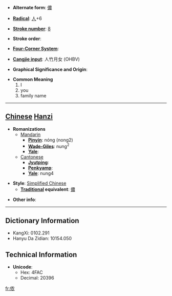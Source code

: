 * '''Alternate form''': [[儂]]

* '''[[Wiktionary:Chinese radical index| Radical]]''': [[Wiktionary:Chinese radical index 人|人]]+6

* '''[[Wiktionary:Chinese total strokes index|Stroke number]]''': [[Wiktionary:Chinese total strokes index 8|8]]

* '''Stroke order''': 

* '''[[Wiktionary:Chinese four corner index|Four-Corner System]]''': 

* '''[[Wiktionary:Chinese Cangjie index|Cangjie input]]''': 人竹月女 (OHBV)

* '''Graphical Significance and Origin''': 

* '''Common Meaning'''
*#I
*# you
*# family name


----

== [[Chinese]] [[Hanzi]] ==

* '''Romanizations'''
** [[Mandarin]]
*** '''[[Pinyin]]''': nóng (nong2)
*** '''[[Wade-Giles]]''': nung<sup>2</sup>
*** '''[[Yale]]''': 
**[[Cantonese]]
***'''[[Jyutping]]''':
***'''[[Penkyamp]]''': 
***'''[[Yale]]''': nung4

* '''Style''': [[Simplified Chinese]] 
** '''[[Traditional Chinese|Traditional]] equivalent''': [[儂]]

* '''Other info''': 

----

== Dictionary Information ==

* KangXi: 0102.291
* Hanyu Da Zidian: 10154.050

== Technical Information ==

* '''Unicode''':
** Hex: 4FAC
** Decimal: 20396

[[fr:侬]]